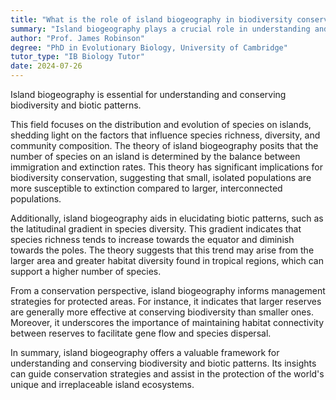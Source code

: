 ```yaml
---
title: "What is the role of island biogeography in biodiversity conservation and biotic patterns?"
summary: "Island biogeography plays a crucial role in understanding and conserving biodiversity and biotic patterns."
author: "Prof. James Robinson"
degree: "PhD in Evolutionary Biology, University of Cambridge"
tutor_type: "IB Biology Tutor"
date: 2024-07-26
---
```


Island biogeography is essential for understanding and conserving biodiversity and biotic patterns. 

This field focuses on the distribution and evolution of species on islands, shedding light on the factors that influence species richness, diversity, and community composition. The theory of island biogeography posits that the number of species on an island is determined by the balance between immigration and extinction rates. This theory has significant implications for biodiversity conservation, suggesting that small, isolated populations are more susceptible to extinction compared to larger, interconnected populations.

Additionally, island biogeography aids in elucidating biotic patterns, such as the latitudinal gradient in species diversity. This gradient indicates that species richness tends to increase towards the equator and diminish towards the poles. The theory suggests that this trend may arise from the larger area and greater habitat diversity found in tropical regions, which can support a higher number of species.

From a conservation perspective, island biogeography informs management strategies for protected areas. For instance, it indicates that larger reserves are generally more effective at conserving biodiversity than smaller ones. Moreover, it underscores the importance of maintaining habitat connectivity between reserves to facilitate gene flow and species dispersal.

In summary, island biogeography offers a valuable framework for understanding and conserving biodiversity and biotic patterns. Its insights can guide conservation strategies and assist in the protection of the world's unique and irreplaceable island ecosystems.
    